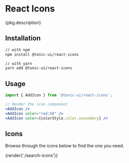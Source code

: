 
# React Icons

{pkg.description}

## Installation

```bash
// with npm
npm install @tonic-ui/react-icons

// with yarn
yarn add @tonic-ui/react-icons
```

## Usage

```jsx
import { AddIcon } from '@tonic-ui/react-icons';

// Render the icon component
<AddIcon />
<AddIcon color="red:50" />
<AddIcon color={colorStyle.color.secondary} />
```

## Icons

Browse through the icons below to find the one you need.

{render('./search-icons')}
